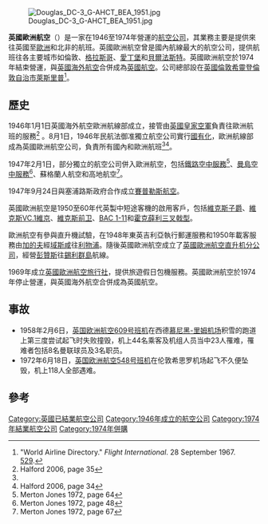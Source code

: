 {{Otheruses|other=其他條目說明|欧洲航空 (消歧义)}}
{{Infobox Airline
|airline=英國歐洲航空 <br> {{lang|en|British European Airways}}
|image=
|logo= Trident.arp.750pix.jpg
|logo_size= 250px
|IATA=BE
|ICAO=BEA
|callsign=BEALINE
|founded=1946年
|commenced=1946年
|ceased=1974年（併入[[英國航空|英國航空]]）
|hubs= [[英國|英國]][[倫敦希斯洛機場|倫敦希斯洛機場]]
|secondary_hubs=
|focus_cities=
|lounge=
|alliance=
|fleet_size=
|destinations=
|parent=
|company_slogan=Clavis Europae
|headquarters=[[英國|英國]][[倫敦|倫敦]][[希靈登倫敦自治市|希靈登倫敦自治市]] [[萊斯里普|萊斯里普]]
|key_people=	
|website=
}}
[[Image:Douglas_DC-3_G-AHCT_BEA_1951.jpg|thumb]]

'''英國歐洲航空'''（{{lang-en|British European Airways}}）是一家在1946至1974年營運的[[航空公司|航空公司]]，其業務主要是提供來往英國至[[歐洲|歐洲]]和北非的航班。英國歐洲航空曾是國內航線最大的航空公司，提供航班往各主要城市如倫敦、[[格拉斯哥|格拉斯哥]]、[[愛丁堡|愛丁堡]]和[[貝爾法斯特|貝爾法斯特]]。英國歐洲航空於1974年結束營運，與[[英國海外航空|英國海外航空]]合併成為[[英國航空|英國航空]]。公司總部設在[[英國|英國]][[倫敦|倫敦]][[希靈登倫敦自治市|希靈登倫敦自治市]][[萊斯里普|萊斯里普]]<ref>"World Airline Directory." ''Flight International''. 28 September 1967. [http://www.flightglobal.com/pdfarchive/view/1967/1967%20-%201931.html?search=%22British%20Overseas%22 529].</ref>。

== 歷史 ==
1946年1月1日英國海外航空歐洲航線部成立，接管由[[英國皇家空軍|英國皇家空軍]]負責往歐洲航班的服務<ref name="halford35">Halford 2006, page 35</ref> 。8月1日，1946年民航法御准獨立航空公司實行[[國有化|國有化]]，歐洲航線部成為英國歐洲航空公司，負責所有國內和歐洲航班<ref name="halford35" /><ref name="halford34">Halford 2006, page 34</ref>。

1947年2月1日，部分獨立的航空公司併入歐洲航空，包括[[鐵路空中服務|鐵路空中服務]]<ref name="Jones64">Merton Jones 1972, page 64</ref>、[[曼島空中服務|曼島空中服務]]<ref name="Jones48">Merton Jones 1972, page 48</ref>、蘇格蘭人航空和高地航空<ref name="Jones67">Merton Jones 1972, page 67</ref>。

1947年9月24日與塞浦路斯政府合作成立[[賽普勒斯航空|賽普勒斯航空]]。

英國歐洲航空是1950至60年代英製中短途客機的啟用客戶，包括[[維克斯子爵|維克斯子爵]]、[[維克斯VC.1維京|維克斯VC.1維京]]、[[維克斯前卫|維克斯前卫]]、[[BAC_1-11|BAC 1-11]]和[[霍克薛利三叉戟型|霍克薛利三叉戟型]]。

歐洲航空有參與直升機試驗，在1948年東英吉利亞執行郵運服務和1950年載客服務由[[加的夫|加的夫]]經[[域斯咸|域斯咸]]往[[利物浦約翰·列儂機場|利物浦]]。隨後英國歐洲航空成立了[[英国航空公司直升机分公司|英國歐洲航空直升机分公司]]，經營[[彭贊斯|彭贊斯]]往[[錫利群島|錫利群島]]航線。

1969年成立[[英國航空旅行社|英國歐洲航空旅行社]]，提供旅遊假日包機服務。英國歐洲航空於1974年停止營運，與英國海外航空合併成為英國航空。

== 事故 ==
*1958年2月6日，[[慕尼黑空难|英国欧洲航空609号班机]]在西德[[慕尼黑-里姆机场|慕尼黑-里姆机场]]积雪的跑道上第三度尝试起飞时失败撞毁，机上44名乘客及机组人员当中23人罹难，罹难者包括8名曼联球员及3名职员。
*1972年6月18日，[[英国欧洲航空548号班机空难|英国欧洲航空548号班机]]在伦敦希思罗机场起飞不久便坠毁，机上118人全部遇难。

== 參考 ==
{{reflist}}

[[Category:英國已結業航空公司|Category:英國已結業航空公司]]
[[Category:1946年成立的航空公司|Category:1946年成立的航空公司]]
[[Category:1974年結業航空公司|Category:1974年結業航空公司]]
[[Category:1974年併購|Category:1974年併購]]